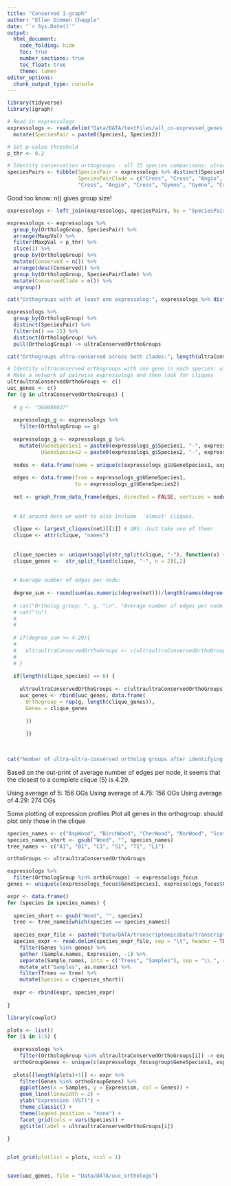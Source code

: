 ```yaml
---
title: "Conserved I-graph"
author: "Ellen Dimmen Chapple"
date: "`r Sys.Date()`"
output: 
  html_document:
    code_folding: hide
    toc: true
    number_sections: true
    toc_float: true
    theme: lumen
editor_options:
  chunk_output_type: console
---
```



```r

library(tidyverse)
library(igraph)

```


```r
# Read in expressologs
expressologs <- read.delim("Data/DATA/textFiles/all_co-expressed_genes.txt", sep = " ") %>% 
  mutate(SpeciesPair = paste0(Species1, Species2))

# Set p-value threshold
p_thr <- 0.2

# Identify conservation orthogroups - all 15 species comparisons: utraconserved
speciesPairs <- tibble(SpeciesPair = expressologs %>% distinct(SpeciesPair) %>% pull(SpeciesPair),
                       SpeciesPairClade = c("Cross", "Cross", "Angio", "Angio", "Gymno", "Cross", "Cross", "Cross", 
                       "Cross", "Angio", "Cross", "Gymno", "Gymno", "Cross", "Cross"))


```

Good too know: n() gives group size!

```r
expressologs <- left_join(expressologs, speciesPairs, by = "SpeciesPair")

expressologs <- expressologs %>% 
  group_by(OrthologGroup, SpeciesPair) %>% 
  arrange(MaxpVal) %>%
  filter(MaxpVal < p_thr) %>% 
  slice(1) %>%
  group_by(OrthologGroup) %>%
  mutate(Conserved = n()) %>%
  arrange(desc(Conserved)) %>% 
  group_by(OrthologGroup, SpeciesPairClade) %>%
  mutate(ConservedClade = n()) %>% 
  ungroup()

cat("Orthogroups with at least one expressolog:", expressologs %>% distinct(OrthologGroup) %>% nrow(), "\n")

expressologs %>% 
  group_by(OrthologGroup) %>%
  distinct(SpeciesPair) %>% 
  filter(n() == 15) %>% 
  distinct(OrthologGroup) %>% 
  pull(OrthologGroup) -> ultraConservedOrthoGroups

cat("Orthogroups ultra-conserved across both clades:", length(ultraConservedOrthoGroups), "\n")

```



```r

# Identify ultraconserved orthogroups with one gene in each species: ultraultraconserved
# Make a network of pairwise expressologs and then look for cliques 
ultraultraConservedOrthoGroups <- c()
uuc_genes <- c()
for (g in ultraConservedOrthoGroups) {
  
  # g <- "OG0008027"
  
  expressologs_g <- expressologs %>% 
    filter(OrthologGroup == g) 
  
  expressologs_g <- expressologs_g %>% 
    mutate(UGeneSpecies1 = paste0(expressologs_g$Species1, "-", expressologs_g$GeneSpecies1),
           UGeneSpecies2 = paste0(expressologs_g$Species2, "-", expressologs_g$GeneSpecies2))
  
  nodes <- data.frame(name = unique(c(expressologs_g$UGeneSpecies1, expressologs_g$UGeneSpecies2)))
  
  edges <- data.frame(from = expressologs_g$UGeneSpecies1, 
                      to = expressologs_g$UGeneSpecies2)
  
  net <- graph_from_data_frame(edges, directed = FALSE, vertices = nodes)
  
  
  # At around here we want to also include  'almost' cliques.
  
  clique <- largest_cliques(net)[[1]] # OBS: Just take one of them!
  clique <- attr(clique, "names")
  
  
  clique_species <- unique(sapply(str_split(clique, "-"), function(x) { x[1]}))
  clique_genes <-  str_split_fixed(clique, "-", n = 2)[,2]
  
  
  # Average number of edges per node:
  
  degree_sum <- round(sum(as.numeric(degree(net)))/length(names(degree(net))), 2)
  
  # cat("Ortholog group: ", g, "\n", "Average number of edges per node:  ", degree_sum)
  # cat("\n")
  # 
  # 
  
  # if(degree_sum >= 4.29){
  # 
  #   ultraultraConservedOrthoGroups <- c(ultraultraConservedOrthoGroups, g)
  # 
  # }
  
  if(length(clique_species) == 6) {
    
    ultraultraConservedOrthoGroups <- c(ultraultraConservedOrthoGroups, g)
    uuc_genes <- rbind(uuc_genes, data.frame(
      Orthogroup = rep(g, length(clique_genes)),
      Genes = clique_genes
      
      ))
      
      }}
      
  

cat("Number of ultra-ultra-conserved ortholog groups after identifying cliques based on inputs above: ",length(ultraultraConservedOrthoGroups))


```

Based on the out-print of average number of edges per node, it seems that the closest to a complete clique (5) is 4.29.

Using average of 5: 156 OGs 
Using average of 4.75: 156 OGs
Using average of 4.29: 274 OGs


Some plotting of expression profiles
Plot all genes in the orthogroup: should plot only those in the clique

```r
species_names <- c("AspWood", "BirchWood", "CherWood", "NorWood", "ScotsWood", "LodgeWood")
species_names_short <- gsub("Wood", "", species_names)
tree_names <- c("A1", "B1", "C1", "S1", "T1", "L1")

orthoGroups <- ultraultraConservedOrthoGroups

expressologs %>% 
  filter(OrthologGroup %in% orthoGroups) -> expressologs_focus
genes <- unique(c(expressologs_focus$GeneSpecies1, expressologs_focus$GeneSpecies2))

expr <- data.frame()
for (species in species_names) {
  
  species_short <- gsub("Wood", "", species)
  tree <- tree_names[which(species == species_names)]
  
  species_expr_file <- paste0("Data/DATA/transcriptomicsData/transcriptomicsForHeatmaps/",species_short,"Wood_transcriptomics_hm.txt")
  species_expr <- read.delim(species_expr_file, sep = "\t", header = TRUE) %>% 
    filter(Genes %in% genes) %>% 
    gather (Sample.names, Expression, -1) %>%
    separate(Sample.names, into = c("Trees", "Samples"), sep = "\\.", remove = FALSE) %>%
    mutate_at("Samples", as.numeric) %>%
    filter(Trees == tree) %>% 
    mutate(Species = c(species_short))
  
  expr <- rbind(expr, species_expr)
  
}
```


```r

library(cowplot)

plots <- list()
for (i in 1:5) {
  
  expressologs %>% 
    filter(OrthologGroup %in% ultraultraConservedOrthoGroups[i]) -> expressologs_focusgroup
  orthoGroupGenes <- unique(c(expressologs_focusgroup$GeneSpecies1, expressologs_focusgroup$GeneSpecies2))
  
  plots[[length(plots)+1]] <- expr %>%
    filter(Genes %in% orthoGroupGenes) %>%
    ggplot(aes(x = Samples, y = Expression, col = Genes)) +
    geom_line(linewidth = 2) +
    ylab("Expression (VST)") +
    theme_classic() +
    theme(legend.position = "none") +
    facet_grid(cols = vars(Species)) +
    ggtitle(label = ultraultraConservedOrthoGroups[i])
  
}


plot_grid(plotlist = plots, ncol = 1)



```





```r


save(uuc_genes, file = "Data/DATA/uuc_orthologs")



```


